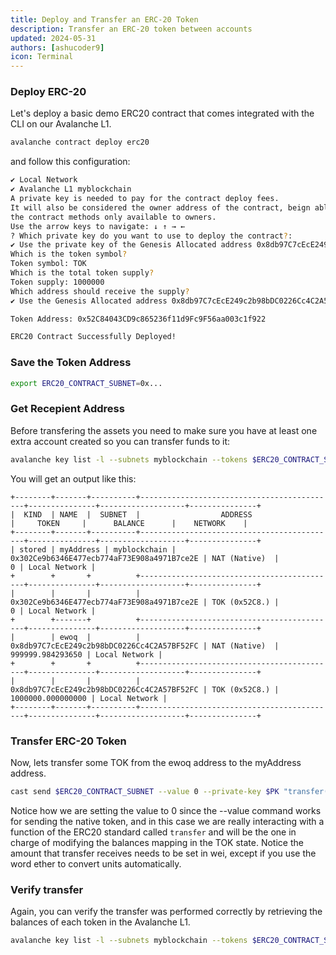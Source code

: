 ```yaml
---
title: Deploy and Transfer an ERC-20 Token
description: Transfer an ERC-20 token between accounts
updated: 2024-05-31
authors: [ashucoder9]
icon: Terminal
---
```


<Steps>
<Step>

### Deploy ERC-20

Let's deploy a basic demo ERC20 contract that comes integrated with the CLI on our Avalanche L1.

```bash 
avalanche contract deploy erc20
```
and follow this configuration:
```bash 
✔ Local Network
✔ Avalanche L1 myblockchain
A private key is needed to pay for the contract deploy fees.
It will also be considered the owner address of the contract, beign able to call
the contract methods only available to owners.
Use the arrow keys to navigate: ↓ ↑ → ← 
? Which private key do you want to use to deploy the contract?: 
✔ Use the private key of the Genesis Allocated address 0x8db97C7cEcE249c2b98bDC0226Cc4C2A57BF52FC
Which is the token symbol?
Token symbol: TOK
Which is the total token supply?
Token supply: 1000000
Which address should receive the supply?
✔ Use the Genesis Allocated address 0x8db97C7cEcE249c2b98bDC0226Cc4C2A57BF52FC

Token Address: 0x52C84043CD9c865236f11d9Fc9F56aa003c1f922

ERC20 Contract Successfully Deployed!
```

</Step>
<Step>

### Save the Token Address

```bash
export ERC20_CONTRACT_SUBNET=0x...
```

</Step>
<Step>

### Get Recepient Address

Before transfering the assets you need to make sure you have at least one extra account created so you can transfer funds to it:

```bash
avalanche key list -l --subnets myblockchain --tokens $ERC20_CONTRACT_SUBNET,native  --keys myAddress,ewoq
```

You will get an output like this:

```
+--------+-------+----------+--------------------------------------------+---------------+-------------------+---------------+
|  KIND  | NAME  |  SUBNET  |                  ADDRESS                   |     TOKEN     |      BALANCE      |    NETWORK    |
+--------+-------+----------+--------------------------------------------+---------------+-------------------+---------------+
| stored | myAddress | myblockchain | 0x302Ce9b6346E477ecb774aF73E908a4971B7ce2E | NAT (Native)  |                 0 | Local Network |
+        +       +          +--------------------------------------------+---------------+-------------------+---------------+
|        |       |          | 0x302Ce9b6346E477ecb774aF73E908a4971B7ce2E | TOK (0x52C8.) |                 0 | Local Network |
+        +-------+          +--------------------------------------------+---------------+-------------------+---------------+
|        | ewoq  |          | 0x8db97C7cEcE249c2b98bDC0226Cc4C2A57BF52FC | NAT (Native)  |  999999.984293650 | Local Network |
+        +       +          +--------------------------------------------+---------------+-------------------+---------------+
|        |       |          | 0x8db97C7cEcE249c2b98bDC0226Cc4C2A57BF52FC | TOK (0x52C8.) | 1000000.000000000 | Local Network |
+--------+-------+----------+--------------------------------------------+---------------+-------------------+---------------+
```

</Step>
<Step>

### Transfer ERC-20 Token

Now, lets transfer some TOK from the ewoq address to the myAddress address.

```bash
cast send $ERC20_CONTRACT_SUBNET --value 0 --private-key $PK "transfer(address,uint256)" $MYADDRESS 200ether --rpc-url myblockchain
```

Notice how we are setting the value to 0 since the --value command works for sending the native token, and in this case we are really interacting with a function of the ERC20 standard called `transfer` and will be the one in charge of modifying the balances mapping in the TOK state. Notice the amount that transfer receives needs to be set in wei, except if you use the word ether to convert units automatically.

</Step>
<Step>

### Verify transfer

Again, you can verify the transfer was performed correctly by retrieving the balances of each token in the Avalanche L1.

```bash
avalanche key list -l --subnets myblockchain --tokens $ERC20_CONTRACT_SUBNET,native  --keys myAddress,ewoq
```

</Step>
</Steps>
